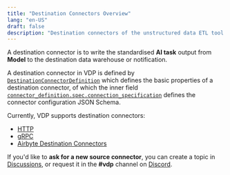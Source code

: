 ```yaml
---
title: "Destination Connectors Overview"
lang: "en-US"
draft: false
description: "Destination connectors of the unstructured data ETL tool VDP https://github.com/instill-ai/vdp"
---
```


A destination connector is to write the standardised **AI task** output from **Model** to the destination data warehouse or notification.

A destination connector in VDP is defined by [`DestinationConnectorDefinition`](https://github.com/instill-ai/protobufs/blob/main/vdp/connector/v1alpha/connector_definition.proto#L126-L149)
which defines the basic properties of a destination connector, of which the inner field [`connector_definition.spec.connection_specification`](https://github.com/instill-ai/protobufs/blob/main/vdp/connector/v1alpha/spec.proto#L43-L45)
defines the connector configuration JSON Schema.

Currently, VDP supports destination connectors:

- [HTTP](/docs/destination-connectors/http)
- [gRPC](/docs/destination-connectors/grpc)
- [Airbyte Destination Connectors](/docs/destination-connectors/airbyte)

If you'd like to **ask for a new source connector**, you can create a topic in [Discussions](https://github.com/instill-ai/vdp/discussions), or request it in the **#vdp** channel on [Discord](https://discord.gg/sevxWsqpGh).

